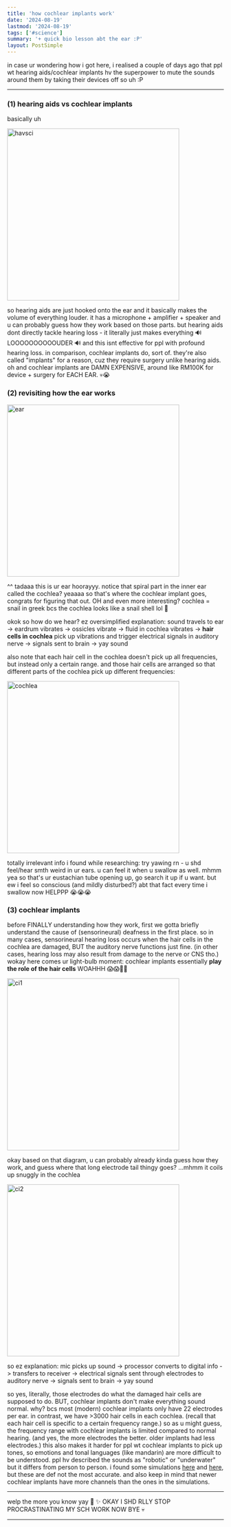 ```yaml
---
title: 'how cochlear implants work'
date: '2024-08-19'
lastmod: '2024-08-19'
tags: ['#science']
summary: '+ quick bio lesson abt the ear :P'
layout: PostSimple
---
```


in case ur wondering how i got here, i realised a couple of days ago that ppl wt hearing aids/cochlear implants hv the superpower to mute the sounds around them by taking their devices off so uh :P

---

### (1) hearing aids vs cochlear implants

basically uh

<img src="/static/images/blogs/ci-havsci.jpg" alt="havsci" width="400"/>

so hearing aids are just hooked onto the ear and it basically makes the volume of everything louder. it has a microphone + amplifier + speaker and u can probably guess how they work based on those parts. but hearing aids dont directly tackle hearing loss - it literally just makes everything 🔊 LOOOOOOOOOOUDER 🔊 and this isnt effective for ppl with profound hearing loss. in comparison, cochlear implants do, sort of. they're also called "implants" for a reason, cuz they require surgery unlike hearing aids. oh and cochlear implants are DAMN EXPENSIVE, around like RM100K for device + surgery for EACH EAR. 💀😭

### (2) revisiting how the ear works

<img src="/static/images/blogs/ci-eardiagram.jpg" alt="ear" width="400"/>

^^ tadaaa this is ur ear hoorayyy. notice that spiral part in the inner ear called the cochlea? yeaaaa so that's where the cochlear implant goes, congrats for figuring that out. OH and even more interesting? cochlea = snail in greek bcs the cochlea looks like a snail shell lol 🐌

okok so how do we hear? ez oversimplified explanation: sound travels to ear -> eardrum vibrates -> ossicles vibrate -> fluid in cochlea vibrates -> **hair cells in cochlea** pick up vibrations and trigger electrical signals in auditory nerve -> signals sent to brain -> yay sound

also note that each hair cell in the cochlea doesn't pick up all frequencies, but instead only a certain range. and those hair cells are arranged so that different parts of the cochlea pick up different frequencies:

<img src="/static/images/blogs/ci-cochlea.jpg" alt="cochlea" width="400"/>

totally irrelevant info i found while researching:
try yawing rn - u shd feel/hear smth weird in ur ears. u can feel it when u swallow as well. mhmm yea so that's ur eustachian tube opening up, go search it up if u want. but ew i feel so conscious (and mildly disturbed?) abt that fact every time i swallow now HELPPP 😭😭😭

### (3) cochlear implants

before FINALLY understanding how they work, first we gotta briefly understand the cause of (sensorineural) deafness in the first place. so in many cases, sensorineural hearing loss occurs when the hair cells in the cochlea are damaged, BUT the auditory nerve functions just fine. (in other cases, hearing loss may also result from damage to the nerve or CNS tho.) wokay here comes ur light-bulb moment: cochlear implants essentially **play the role of the hair cells** WOAHHH 😱😱🤯🤯

<img src="/static/images/blogs/ci-ci1.jpg" alt="ci1" width="400"/>

okay based on that diagram, u can probably already kinda guess how they work, and guess where that long electrode tail thingy goes? ...mhmm it coils up snuggly in the cochlea

<img src="/static/images/blogs/ci-ci2.jpg" alt="ci2" width="400"/>

so ez explanation: mic picks up sound -> processor converts to digital info -> transfers to receiver ->  electrical signals sent through electrodes to auditory nerve -> signals sent to brain -> yay sound

so yes, literally, those electrodes do what the damaged hair cells are supposed to do. BUT, cochlear implants don't make everything sound normal. why? bcs most (modern) cochlear implants only have 22 electrodes per ear. in contrast, we have >3000 hair cells in each cochlea. (recall that each hair cell is specific to a certain frequency range.) so as u might guess, the frequency range with cochlear implants is limited compared to normal hearing. (and yes, the more electrodes the better. older implants had less electrodes.) this also makes it harder for ppl wt cochlear implants to pick up tones, so emotions and tonal languages (like mandarin) are more difficult to be understood. ppl hv described the sounds as "robotic" or "underwater" but it differs from person to person. i found some simulations [here](https://cochlearimplant.lab.uconn.edu/cochlear-implant-information/sounds/) and [here](https://www.youtube.com/watch?v=SpKKYBkJ9Hw&t=104s), but these are def not the most accurate. and also keep in mind that newer cochlear implants have more channels than the ones in the simulations.

---

welp the more you know yay 🌈 ✨ OKAY I SHD RLLY STOP PROCRASTINATING MY SCH WORK NOW BYE 💀

---
